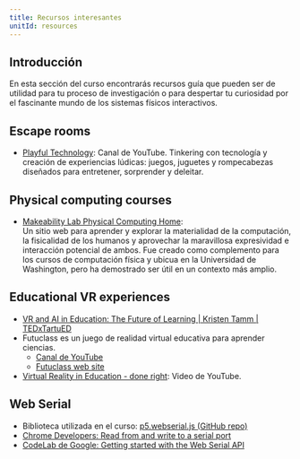 ```yaml
---
title: Recursos interesantes
unitId: resources
---
```


## Introducción

En esta sección del curso encontrarás recursos guía que pueden ser de utilidad para tu 
proceso de investigación o para despertar tu curiosidad por el fascinante mundo de los 
sistemas físicos interactivos.

## Escape rooms

- [Playful Technology](https://www.youtube.com/@PlayfulTechnology): Canal de YouTube. 
Tinkering con tecnología y creación de experiencias lúdicas: juegos, juguetes y 
rompecabezas diseñados para entretener, sorprender y deleitar.

## Physical computing courses

- [Makeability Lab Physical Computing Home](https://makeabilitylab.github.io/physcomp/):  
Un sitio web para aprender y explorar la materialidad de la computación, la fisicalidad de 
los humanos y aprovechar la maravillosa expresividad e interacción potencial de ambos. Fue 
creado como complemento para los cursos de computación física y ubicua en la Universidad de 
Washington, pero ha demostrado ser útil en un contexto más amplio.

## Educational VR experiences

- [VR and AI in Education: The Future of Learning | Kristen Tamm | TEDxTartuED](https://youtu.be/XGkWh4v1hCE?si=Am72M7aYvngNao68)
- Futuclass es un juego de realidad virtual educativa para aprender ciencias.  
  - [Canal de YouTube](https://www.youtube.com/@Futuclass)  
  - [Futuclass web site](https://futuclass.com/)  
- [Virtual Reality in Education - done right](https://youtu.be/0I0qkAaAcKw?si=W-9qHNLmpXr42ip6): Video de YouTube.

## Web Serial

- Biblioteca utilizada en el curso: [p5.webserial.js (GitHub repo)](https://github.com/gohai/p5.webserial)
- [Chrome Developers: Read from and write to a serial port](https://developer.chrome.com/docs/capabilities/serial)
- [CodeLab de Google: Getting started with the Web Serial API](https://codelabs.developers.google.com/codelabs/web-serial)
